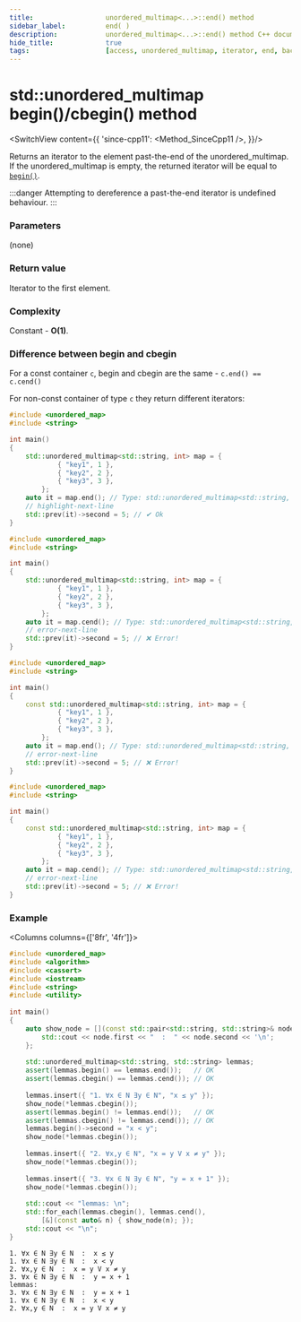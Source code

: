 ```yaml
---
title:					unordered_multimap<...>::end() method
sidebar_label:			end( )
description:			unordered_multimap<...>::end() method C++ documentation
hide_title:				true
tags:					[access, unordered_multimap, iterator, end, back]
---
```



<!-- Terms -->

<!----------------- Codes ---------------------->

<!-- end() -->

# std::unordered_multimap begin()/cbegin() method

<SwitchView content={{
        'since-cpp11': <Method_SinceCpp11 />,
    }}/>

Returns an <Tooltip title={Term_ContAlias_Iterator}>iterator</Tooltip> to the element past-the-end of the unordered_multimap.
If the unordered_multimap is empty, the returned iterator will be equal to [`begin()`](/docs/std/containers/maps/unordered-multimap/begin).

:::danger
Attempting to dereference a past-the-end iterator is <Tooltip title={Term_UndefinedBehaviour}>undefined behaviour</Tooltip>.
:::

### Parameters

(none)

### Return value

Iterator to the first element.

### Complexity

Constant - **O(1)**.

### Difference between begin and cbegin

For a const container `c`, begin and cbegin are the same - `c.end() == c.cend()`

For non-const container of type `c` they return different iterators:

<Tabs>
<TabItem value="non-const-container" label="Non const container" default>

<Tabs>
<TabItem value="begin" label="begin" default>

```cpp
#include <unordered_map>
#include <string>

int main()
{
    std::unordered_multimap<std::string, int> map = {
			{ "key1", 1 },
			{ "key2", 2 },
			{ "key3", 3 },
		};
    auto it = map.end(); // Type: std::unordered_multimap<std::string, int>::iterator
    // highlight-next-line
    std::prev(it)->second = 5; // ✔ Ok
}
```

</TabItem>
<TabItem value="cbegin" label="cbegin" default>

```cpp
#include <unordered_map>
#include <string>

int main()
{
    std::unordered_multimap<std::string, int> map = {
			{ "key1", 1 },
			{ "key2", 2 },
			{ "key3", 3 },
		};
    auto it = map.cend(); // Type: std::unordered_multimap<std::string, int>::const_iterator    
    // error-next-line
    std::prev(it)->second = 5; // ❌ Error! 
}
```

</TabItem>
</Tabs>

</TabItem>
<TabItem value="const-container" label="Const container">

<Tabs>
<TabItem value="begin" label="begin" default>

```cpp
#include <unordered_map>
#include <string>

int main()
{
    const std::unordered_multimap<std::string, int> map = {
			{ "key1", 1 },
			{ "key2", 2 },
			{ "key3", 3 },
		};
    auto it = map.end(); // Type: std::unordered_multimap<std::string, int>::const_iterator
    // error-next-line
    std::prev(it)->second = 5; // ❌ Error! 
}
```

</TabItem>
<TabItem value="cbegin" label="cbegin" default>

```cpp
#include <unordered_map>
#include <string>

int main()
{
    const std::unordered_multimap<std::string, int> map = {
			{ "key1", 1 },
			{ "key2", 2 },
			{ "key3", 3 },
		};
    auto it = map.cend(); // Type: std::unordered_multimap<std::string, int>::const_iterator
    // error-next-line
    std::prev(it)->second = 5; // ❌ Error! 
}
```

</TabItem>
</Tabs>

</TabItem>
</Tabs>

### Example

<Columns columns={['8fr', '4fr']}>
<div>

```cpp title='Main.cpp' showLineNumbers
#include <unordered_map>
#include <algorithm>
#include <cassert>
#include <iostream>
#include <string>
#include <utility>
 
int main()
{
    auto show_node = [](const std::pair<std::string, std::string>& node) {
        std::cout << node.first << "  :  " << node.second << '\n';
    };
 
    std::unordered_multimap<std::string, std::string> lemmas;
    assert(lemmas.begin() == lemmas.end());   // OK
    assert(lemmas.cbegin() == lemmas.cend()); // OK
 
    lemmas.insert({ "1. ∀x ∈ N ∃y ∈ N", "x ≤ y" });
    show_node(*lemmas.cbegin());
    assert(lemmas.begin() != lemmas.end());   // OK
    assert(lemmas.cbegin() != lemmas.cend()); // OK
    lemmas.begin()->second = "x < y";
    show_node(*lemmas.cbegin());
 
    lemmas.insert({ "2. ∀x,y ∈ N", "x = y V x ≠ y" });
    show_node(*lemmas.cbegin());
 
    lemmas.insert({ "3. ∀x ∈ N ∃y ∈ N", "y = x + 1" });
    show_node(*lemmas.cbegin());
 
    std::cout << "lemmas: \n";
    std::for_each(lemmas.cbegin(), lemmas.cend(), 
        [&](const auto& n) { show_node(n); });
    std::cout << "\n";
}
```

</div>
<div>

```plaintext title="Possible Output"
1. ∀x ∈ N ∃y ∈ N  :  x ≤ y
1. ∀x ∈ N ∃y ∈ N  :  x < y
2. ∀x,y ∈ N  :  x = y V x ≠ y
3. ∀x ∈ N ∃y ∈ N  :  y = x + 1
lemmas: 
3. ∀x ∈ N ∃y ∈ N  :  y = x + 1
1. ∀x ∈ N ∃y ∈ N  :  x < y
2. ∀x,y ∈ N  :  x = y V x ≠ y
```

</div>
</Columns>
